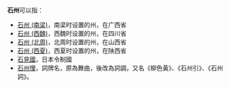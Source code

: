 '''石州'''可以指：

*[[石州_(南梁)|石州 (南梁)]]，南梁时设置的州，在广西省
*[[石州_(西魏)|石州 (西魏)]]，西魏时设置的州，在四川省
*[[石州_(北周)|石州 (北周)]]，北周时设置的州，在山西省
*[[石州_(西夏)|石州 (西夏)]]，西夏时设置的州，在陕西省
*[[石見國|石見國]]，日本令制國
*[[石州慢|石州慢]]，詞牌名，原為舞曲，後改為詞調，又名《柳色黃》、《石州引》、《石州詞》。

{{Disambiguation|S|Cat=二字亞洲相關消歧義}}